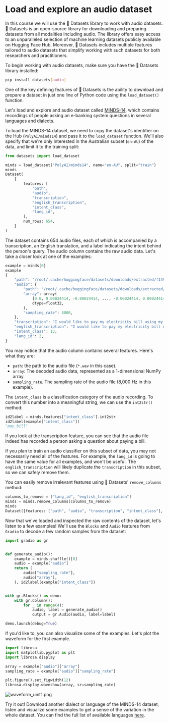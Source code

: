 # Load and explore an audio dataset

In this course we will use the 🤗 Datasets library to work with audio datasets. 🤗 Datasets is an open-source library for
downloading and preparing datasets from all modalities including audio. The library offers easy access to an unparalleled
selection of machine learning datasets publicly available on Hugging Face Hub. Moreover, 🤗 Datasets includes multiple
features tailored to audio datasets that simplify working with such datasets for both researchers and practitioners.

To begin working with audio datasets, make sure you have the 🤗 Datasets library installed:

```bash
pip install datasets[audio]
```

One of the key defining features of 🤗 Datasets is the ability to download and prepare a dataset in just one line of
Python code using the `load_dataset()` function.

Let's load and explore and audio dataset called [MINDS-14](https://huggingface.co/datasets/PolyAI/minds14), which contains
recordings of people asking an e-banking system questions in several languages and dialects.

To load the MINDS-14 dataset, we need to copy the dataset's identifier on the Hub (`PolyAI/minds14`) and pass it
to the `load_dataset` function. We'll also specify that we're only interested in the Australian subset (`en-AU`) of
the data, and limit it to the training split:

```py
from datasets import load_dataset

minds = load_dataset("PolyAI/minds14", name="en-AU", split="train")
minds
Dataset(
    {
        features: [
            "path",
            "audio",
            "transcription",
            "english_transcription",
            "intent_class",
            "lang_id",
        ],
        num_rows: 654,
    }
)
```

The dataset contains 654 audio files, each of which is accompanied by a transcription, an English translation, and a label
indicating the intent behind the person's query. The audio column contains the raw audio data. Let's take a closer look
at one of the examples:

```py
example = minds[0]
example
{
    "path": "/root/.cache/huggingface/datasets/downloads/extracted/f14948e0e84be638dd7943ac36518a4cf3324e8b7aa331c5ab11541518e9368c/en-AU~PAY_BILL/response_4.wav",
    "audio": {
        "path": "/root/.cache/huggingface/datasets/downloads/extracted/f14948e0e84be638dd7943ac36518a4cf3324e8b7aa331c5ab11541518e9368c/en-AU~PAY_BILL/response_4.wav",
        "array": array(
            [0.0, 0.00024414, -0.00024414, ..., -0.00024414, 0.00024414, 0.0012207],
            dtype=float32,
        ),
        "sampling_rate": 8000,
    },
    "transcription": "I would like to pay my electricity bill using my card can you please assist",
    "english_transcription": "I would like to pay my electricity bill using my card can you please assist",
    "intent_class": 13,
    "lang_id": 2,
}
```

You may notice that the audio column contains several features. Here's what they are:
* `path`: the path to the audio file (`*.wav` in this case).
* `array`: The decoded audio data, represented as a 1-dimensional NumPy array.
* `sampling_rate`. The sampling rate of the audio file (8,000 Hz in this example).

The `intent_class` is a classification category of the audio recording. To convert this number into a meaningful string,
we can use the `int2str()` method:

```py
id2label = minds.features["intent_class"].int2str
id2label(example["intent_class"])
"pay_bill"
```

If you look at the transcription feature, you can see that the audio file indeed has recorded a person asking a question
about paying a bill.

If you plan to train an audio classifier on this subset of data, you may not necessarily need all of the features. For example,
the `lang_id` is going to have the same value for all examples, and won't be useful. The `english_transcription` will likely
duplicate the `transcription` in this subset, so we can safely remove them.

You can easily remove irrelevant features using 🤗 Datasets' `remove_columns` method:

```py
columns_to_remove = ["lang_id", "english_transcription"]
minds = minds.remove_columns(columns_to_remove)
minds
Dataset({features: ["path", "audio", "transcription", "intent_class"], num_rows: 654})
```

Now that we've loaded and inspected the raw contents of the dataset, let's listen to a few examples! We'll use the `Blocks`
and `Audio` features from `Gradio` to decode a few random samples from the dataset:

```py
import gradio as gr


def generate_audio():
    example = minds.shuffle()[0]
    audio = example["audio"]
    return (
        audio["sampling_rate"],
        audio["array"],
    ), id2label(example["intent_class"])


with gr.Blocks() as demo:
    with gr.Column():
        for _ in range(4):
            audio, label = generate_audio()
            output = gr.Audio(audio, label=label)

demo.launch(debug=True)
```

<!-- Add a Gradio demo -->

If you'd like to, you can also visualize some of the examples. Let's plot the waveform for the first example.

```py
import librosa
import matplotlib.pyplot as plt
import librosa.display

array = example["audio"]["array"]
sampling_rate = example["audio"]["sampling_rate"]

plt.figure().set_figwidth(12)
librosa.display.waveshow(array, sr=sampling_rate)
```

![waveform_unit1.png](../../assets/img/waveform_unit1.png)

Try it out! Download another dialect or language of the MINDS-14 dataset, listen and visualize some examples to get a sense
of the variation in the whole dataset. You can find the full list of available languages [here](https://huggingface.co/datasets/PolyAI/minds14).